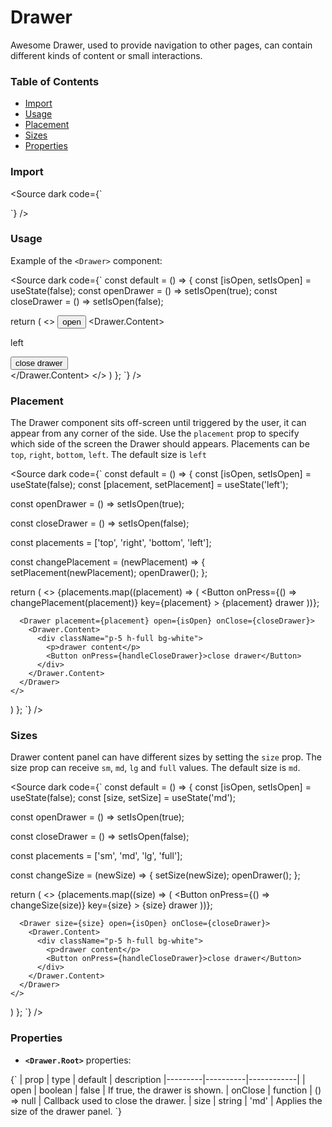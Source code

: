 
<Meta title="Drawer docs" of={DrawerStories} />

# Drawer

Awesome Drawer, used to provide navigation to other pages, can contain different kinds of content or small interactions.

### Table of Contents

- [Import](#import)
- [Usage](#usage)
- [Placement](#placement)
- [Sizes](#sizes)
- [Properties](#properties)

### Import

<Source dark code={`

`} />

### Usage

Example of the `<Drawer>` component:

<div class="custom-canvas">
  <Story of={DrawerStories.DrawerLeft} />
</div>

<Source dark code={`
const default = () => {
  const [isOpen, setIsOpen] = useState(false);
  const openDrawer = () => setIsOpen(true);
  const closeDrawer = () => setIsOpen(false);

  return (
    <>
      <Button onPress={openDrawer}>open</Button>
      <Drawer open={isOpen} onClose={closeDrawer}>
        <Drawer.Content>
          <div className="p-5 h-full bg-white">
            <p>left</p>
            <Button onPress={handleCloseDrawer}>close drawer</Button>
          </div>
        </Drawer.Content>
      </Drawer>
    </>
  )
};
`} />

### Placement

The Drawer component sits off-screen until triggered by the user, it can appear from any corner of the side.
Use the `placement` prop to specify which side of the screen the Drawer should appears.
Placements can be `top`, `right`, `bottom`, `left`. The default size is `left`

<div class="custom-canvas" style={{ display: 'flex', gap: '16px'}}>
  <Story of={DrawerStories.DrawerTop} />
  <Story of={DrawerStories.DrawerRight} />
  <Story of={DrawerStories.DrawerBottom} />
  <Story of={DrawerStories.DrawerLeft} />
</div>

<Source dark code={`
const default = () => {
  const [isOpen, setIsOpen] = useState(false);
  const [placement, setPlacement] = useState('left');

  const openDrawer = () => setIsOpen(true);

  const closeDrawer = () => setIsOpen(false);

  const placements = ['top', 'right', 'bottom', 'left'];

  const changePlacement = (newPlacement) => {
    setPlacement(newPlacement);
    openDrawer();
  };

  return (
    <>
      {placements.map((placement) => (
          <Button
            onPress={() => changePlacement(placement)}
            key={placement}
          >
            {placement} drawer
          </Button>
      ))};

      <Drawer placement={placement} open={isOpen} onClose={closeDrawer}>
        <Drawer.Content>
          <div className="p-5 h-full bg-white">
            <p>drawer content</p>
            <Button onPress={handleCloseDrawer}>close drawer</Button>
          </div>
        </Drawer.Content>
      </Drawer>
    </>
  )
};
`} />

### Sizes

Drawer content panel can have different sizes by setting the `size` prop.
The size prop can receive `sm`, `md`, `lg` and `full` values. The default size is `md`.

<div class="custom-canvas" style={{ display: 'flex', gap: '16px'}}>
  <Story of={DrawerStories.DrawerSM} />
  <Story of={DrawerStories.DrawerMD} />
  <Story of={DrawerStories.DrawerLG} />
  <Story of={DrawerStories.DrawerFull} />
</div>

<Source dark code={`
const default = () => {
  const [isOpen, setIsOpen] = useState(false);
  const [size, setSize] = useState('md');

  const openDrawer = () => setIsOpen(true);

  const closeDrawer = () => setIsOpen(false);

  const placements = ['sm', 'md', 'lg', 'full'];

  const changeSize = (newSize) => {
    setSize(newSize);
    openDrawer();
  };

  return (
    <>
      {placements.map((size) => (
          <Button
            onPress={() => changeSize(size)}
            key={size}
          >
            {size} drawer
          </Button>
      ))};

      <Drawer size={size} open={isOpen} onClose={closeDrawer}>
        <Drawer.Content>
          <div className="p-5 h-full bg-white">
            <p>drawer content</p>
            <Button onPress={handleCloseDrawer}>close drawer</Button>
          </div>
        </Drawer.Content>
      </Drawer>
    </>
  )
};
`} />


### Properties

- **`<Drawer.Root>`** properties:

<Markdown>
{`
| prop    | type     | default    | description
|---------|----------|------------|
| open    | boolean  | false      | If true, the drawer is shown.
| onClose | function | () => null | Callback used to close the drawer.
| size    | string   | 'md'       | Applies the size of the drawer panel.
`}
</Markdown>
